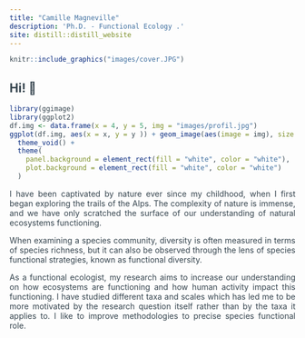 ```yaml
---
title: "Camille Magneville"
description: 'Ph.D. - Functional Ecology .'
site: distill::distill_website
---
```


<style>
body {
text-align: justify ;
color: #36454F}
</style>

```r
knitr::include_graphics("images/cover.JPG")
```


## Hi! <span class="wave">👋</span>


<aside>

```r
library(ggimage)
library(ggplot2)
df.img <- data.frame(x = 4, y = 5, img = "images/profil.jpg")
ggplot(df.img, aes(x = x, y = y )) + geom_image(aes(image = img), size = 1.1, asp = 1.5) +
  theme_void() +
  theme(
    panel.background = element_rect(fill = "white", color = "white"), 
    plot.background = element_rect(fill = "white", color = "white")
  )
```


</aside>


I have been captivated by nature ever since my childhood, when I first began 
exploring the trails of the Alps. The complexity of nature is immense, and we 
have only scratched the surface of our understanding of natural ecosystems
functioning.

When examining a species community, diversity is often measured in terms of 
species richness, but it can also be observed through the lens of species 
functional strategies, known as functional diversity. 

As a functional ecologist, my research aims to 
increase our understanding on how ecosystems are functioning and 
how human activity impact this functioning.
I have studied different taxa and scales which has led me to be more motivated by the 
research question itself rather than by the taxa it applies to. I like to improve
methodologies to precise species functional role.










